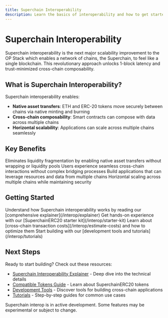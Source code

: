 ```yaml
---
title: Superchain Interoperability
description: Learn the basics of interoperability and how to get started building cross-chain applications.
---
```



# Superchain Interoperability

Superchain interoperability is the next major scalability improvement to the OP Stack which enables a network of chains, the Superchain, to feel like a single blockchain. This revolutionary approach unlocks 1-block latency and trust-minimized cross-chain composability.

## What is Superchain Interoperability?

Superchain interoperability enables:

*   **Native asset transfers**: ETH and ERC-20 tokens move securely between chains via native minting and burning
*   **Cross-chain composability**: Smart contracts can compose with data across multiple chains
*   **Horizontal scalability**: Applications can scale across multiple chains seamlessly

## Key Benefits

<CardGroup cols={2}>
  <Card title="Liquidity Efficiency" icon="droplet">
    Eliminates liquidity fragmentation by enabling native asset transfers without wrapping or liquidity pools
  </Card>

  <Card title="Enhanced UX" icon="user">
    Users experience seamless cross-chain interactions without complex bridging processes
  </Card>

  <Card title="Developer Flexibility" icon="code">
    Build applications that can leverage resources and data from multiple chains
  </Card>

  <Card title="Scalability" icon="arrow-trend-up">
    Horizontal scaling across multiple chains while maintaining security
  </Card>
</CardGroup>

## Getting Started

<Steps>
  <Step title="Learn the Basics">
    Understand how Superchain interoperability works by reading our [comprehensive explainer](/interop/explainer)
  </Step>

  <Step title="Try the Starter Kit">
    Get hands-on experience with our [SuperchainERC20 starter kit](/interop/starter-kit)
  </Step>

  <Step title="Estimate Costs">
    Learn about [cross-chain transaction costs](/interop/estimate-costs) and how to optimize them
  </Step>

  <Step title="Build Your App">
    Start building with our [development tools and tutorials](/interop/tutorials)
  </Step>
</Steps>

## Next Steps

Ready to start building? Check out these resources:

*   [Superchain Interoperability Explainer](/interop/explainer) - Deep dive into the technical details
*   [Compatible Tokens Guide](/interop/compatible-tokens) - Learn about SuperchainERC20 tokens
*   [Development Tools](/interop/tools) - Discover tools for building cross-chain applications
*   [Tutorials](/interop/tutorials) - Step-by-step guides for common use cases

<Info>
  Superchain interop is in active development. Some features may be experimental or subject to change.
</Info>
